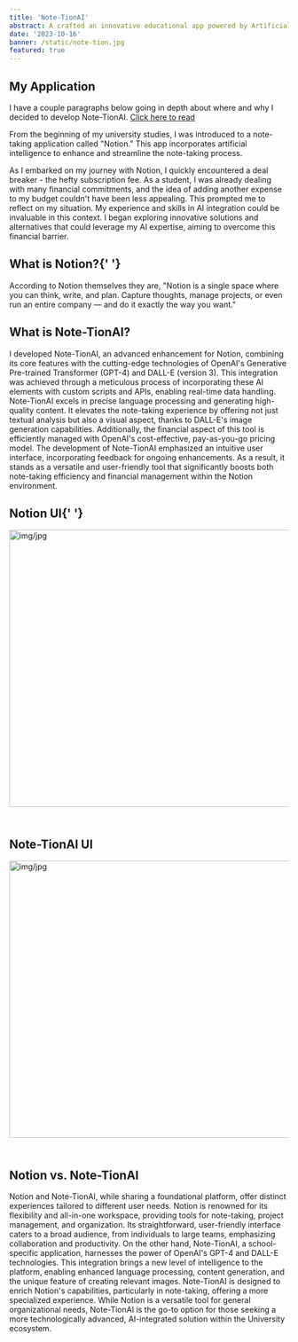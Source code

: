 ```yaml
---
title: 'Note-TionAI'
abstract: A crafted an innovative educational app powered by Artificial Intelligence to transform your note-taking experience. This application simplifies note-taking with features like real-time transcription and smart organization, offering a user-friendly interface that makes learning more efficient and interactive. It's an essential tool for students and educators seeking to enhance their note-taking and learning processes.
date: '2023-10-16'
banner: /static/note-tion.jpg
featured: true
---
```


## My Application

I have a couple paragraphs below going in depth about where and why I decided to develop Note-TionAI. [Click here to read](#what-is-notion)

From the beginning of my university studies, I was introduced to a note-taking application called "Notion." This app incorporates artificial intelligence to enhance and streamline the note-taking process.

As I embarked on my journey with Notion, I quickly encountered a deal breaker - the hefty subscription fee. As a student, I was already dealing with many financial commitments, and the idea of adding another expense to my budget couldn't have been less appealing. This prompted me to reflect on my situation. My experience and skills in AI integration could be invaluable in this context. I began exploring innovative solutions and alternatives that could leverage my AI expertise, aiming to overcome this financial barrier.

## What is Notion?{' '}

According to Notion themselves they are, "Notion is a single space where you can think, write, and plan. Capture thoughts, manage projects, or even run an entire company — and do it exactly the way you want."

## What is Note-TionAI?

I developed Note-TionAI, an advanced enhancement for Notion, combining its core features with the cutting-edge technologies of OpenAI's Generative Pre-trained Transformer (GPT-4) and DALL-E (version 3). This integration was achieved through a meticulous process of incorporating these AI elements with custom scripts and APIs, enabling real-time data handling. Note-TionAI excels in precise language processing and generating high-quality content. It elevates the note-taking experience by offering not just textual analysis but also a visual aspect, thanks to DALL-E's image generation capabilities. Additionally, the financial aspect of this tool is efficiently managed with OpenAI's cost-effective, pay-as-you-go pricing model. The development of Note-TionAI emphasized an intuitive user interface, incorporating feedback for ongoing enhancements. As a result, it stands as a versatile and user-friendly tool that significantly boosts both note-taking efficiency and financial management within the Notion environment.

## Notion UI{' '}

<img src="\static\notion.jpg" alt="img/jpg" width="750" height="500"/>

## <br/>Note-TionAI UI

<img src="\static\note-tionpic.jpg" alt="img/jpg" width="750" height="500"/>

## <br/>Notion vs. Note-TionAI

Notion and Note-TionAI, while sharing a foundational platform, offer distinct experiences tailored to different user needs. Notion is renowned for its flexibility and all-in-one workspace, providing tools for note-taking, project management, and organization. Its straightforward, user-friendly interface caters to a broad audience, from individuals to large teams, emphasizing collaboration and productivity. On the other hand, Note-TionAI, a school-specific application, harnesses the power of OpenAI's GPT-4 and DALL-E technologies. This integration brings a new level of intelligence to the platform, enabling enhanced language processing, content generation, and the unique feature of creating relevant images. Note-TionAI is designed to enrich Notion's capabilities, particularly in note-taking, offering a more specialized experience. While Notion is a versatile tool for general organizational needs, Note-TionAI is the go-to option for those seeking a more technologically advanced, AI-integrated solution within the University ecosystem.